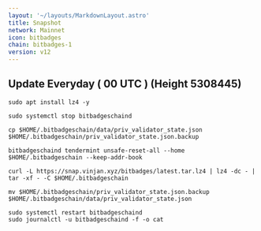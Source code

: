 ```yaml
---
layout: '~/layouts/MarkdownLayout.astro'
title: Snapshot
network: Mainnet
icon: bitbadges
chain: bitbadges-1
version: v12
---
```

Update Everyday ( 00 UTC ) (Height 5308445)
---
```
sudo apt install lz4 -y
````
```
sudo systemctl stop bitbadgeschaind
```
```
cp $HOME/.bitbadgeschain/data/priv_validator_state.json $HOME/.bitbadgeschain/priv_validator_state.json.backup
```
```
bitbadgeschaind tendermint unsafe-reset-all --home $HOME/.bitbadgeschain --keep-addr-book
```
```
curl -L https://snap.vinjan.xyz/bitbadges/latest.tar.lz4 | lz4 -dc - | tar -xf - -C $HOME/.bitbadgeschain
```
```
mv $HOME/.bitbadgeschain/priv_validator_state.json.backup $HOME/.bitbadgeschain/data/priv_validator_state.json
```
```
sudo systemctl restart bitbadgeschaind
sudo journalctl -u bitbadgeschaind -f -o cat
```
